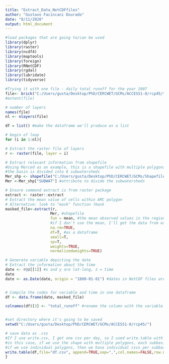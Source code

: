 ---
title: "Extract_Data_NetCDFfiles"
author: "Gustavo Facincani Dourado"
date: "8/11/2020"
output: html_document
---

```{r}
#load packages that are going to/can be used
library(dplyr)
library(raster)
library(ncdf4)
library(maptools)
library(foreign)
library(RNetCDF)
library(rgdal)
library(lubridate)
library(tidyverse)
```


```{r}
#Trying it with one file - daily total runoff for the year 2007
file<- brick("C:/Users/gusta/Desktop/PhD/CERCWET/GCMs/ACCESS1-0/rcp45/tot_runoff.2007.v0.CA_NV.nc")
#extent(file)

# number of layers
names(file)
nl <- nlayers(file)

df = list() #make the dataframe we'll produce as a list
```

```{r}
# begin of loop
for (i in 1:nl){

# Extract the raster file of layers
r <- raster(file, layer = i)

# Extract relevant information from shapefile
#Using Merced as an example, this is a shapefile with multiple polygons
#the basin is divided into 6 subwatersheds
Mer_shp <- shapefile("C:/Users/gusta/Desktop/PhD/CERCWET/GCMs/Shapefiles/Mer.shp")
Mer <-Mer_shp["SUBWAT"] #attribute to divide the subwatersheds

# Ensure command extract is from raster package
extract <- raster::extract
# Extract the mean value of cells within AMC polygon
# Alternative: look to "mask" function ?mask
masked_file<-extract(r, 
                    Mer, #shapefile
                    fun = mean, #the mean observed values in the region
                    #if I don't use the mean, I'll get the data from each point and respective weights of each point
                    na.rm=TRUE, 
                    df=T, #as a dataframe
                    small=T, 
                    sp=T,  
                    weights=TRUE, 
                    normalizedweights=TRUE)

# Generate variable depicting the date
# Extract the information about the time
date <- r@z[[1]] #x and y are lat-long, z = time
date
date <- as.Date(date, origin = "1800-01-01") #dates in NetCDF files are numbers that represent daily count of days since 01-01-1800, so let's read it as date


# Compile the codes for variable and time in one dataframe
df <- data.frame(date, masked_file)

colnames(df)[3] <- "total_runoff" #rename the column with the variable


#set directory where it's going to be saved
setwd("C:/Users/gusta/Desktop/PhD/CERCWET/GCMs/ACCESS1-0/rcp45/")

# save data as .csv
#If I use write.csv, I get one csv per day, so I used write.table with append = TRUE to save it all as one file
#in this case, if we use the shape with multiple polygons, each subbasin will be repeated per row
#if we use individual polygons, then we have individual csvs per subbasin
write.table(df,file="df.csv", append=TRUE,sep=",",col.names=FALSE,row.names=FALSE) 
}

```